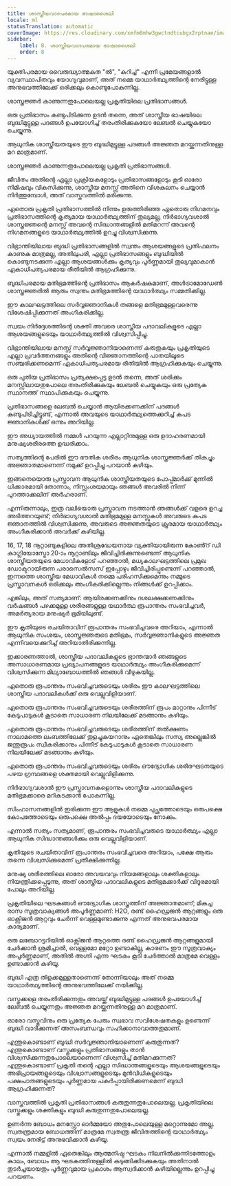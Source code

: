 ```yaml
---
title: ശാസ്ത്രീയവാദപരമായ ഭാഷാശൈലി
locale: ml
statusTranslation: automatic
coverImage: https://res.cloudinary.com/xmfm6mhw3gwctndtcubgx2rptnae/image/upload/v1741354419/small_cover_la_gran_rebelion_28716e29d2.webp
sidebar:
    label: 8. ശാസ്ത്രീയവാദപരമായ ഭാഷാശൈലി
    order: 8
---
```

യുക്തിപരമായ വൈരുദ്ധ്യാത്മകത "ൽ", "കുറിച്ച്" എന്നീ പ്രമേയങ്ങളാൽ വ്യവസ്ഥാപിതവും യോഗ്യവുമാണ്, അത് നമ്മെ യാഥാർത്ഥ്യത്തിന്റെ നേരിട്ടുള്ള അനുഭവത്തിലേക്ക് ഒരിക്കലും കൊണ്ടുപോകുന്നില്ല.

ശാസ്ത്രജ്ഞർ കാണുന്നതുപോലെയല്ല പ്രകൃതിയിലെ പ്രതിഭാസങ്ങൾ.

ഒരു പ്രതിഭാസം കണ്ടുപിടിക്കുന്ന ഉടൻ തന്നെ, അത് ശാസ്ത്രീയ ഭാഷയിലെ ബുദ്ധിമുട്ടുള്ള പദങ്ങൾ ഉപയോഗിച്ച് തരംതിരിക്കുകയോ ലേബൽ ചെയ്യുകയോ ചെയ്യുന്നു.

ആധുനിക ശാസ്ത്രീയതയുടെ ഈ ബുദ്ധിമുട്ടുള്ള പദങ്ങൾ അജ്ഞത മറയ്ക്കുന്നതിനുള്ള മറ മാത്രമാണ്.

ശാസ്ത്രജ്ഞർ കാണുന്നതുപോലെയല്ല പ്രകൃതി പ്രതിഭാസങ്ങൾ.

ജീവിതം അതിന്റെ എല്ലാ പ്രക്രിയകളോടും പ്രതിഭാസങ്ങളോടും കൂടി ഓരോ നിമിഷവും വികസിക്കുന്നു, ശാസ്ത്രീയ മനസ്സ് അതിനെ വിശകലനം ചെയ്യാൻ നിർത്തുമ്പോൾ, അത് വാസ്തവത്തിൽ മരിക്കുന്നു.

ഏതൊരു പ്രകൃതി പ്രതിഭാസത്തിൽ നിന്നും ഉരുത്തിരിഞ്ഞ ഏതൊരു നിഗമനവും പ്രതിഭാസത്തിന്റെ കൃത്യമായ യാഥാർത്ഥ്യത്തിന് തുല്യമല്ല, നിർഭാഗ്യവശാൽ ശാസ്ത്രജ്ഞന്റെ മനസ്സ് അവന്റെ സിദ്ധാന്തങ്ങളിൽ മതിമറന്ന് അവന്റെ നിഗമനങ്ങളുടെ യാഥാർത്ഥ്യത്തിൽ ഉറച്ചു വിശ്വസിക്കുന്നു.

വിഭ്രാന്തിയിലായ ബുദ്ധി പ്രതിഭാസങ്ങളിൽ സ്വന്തം ആശയങ്ങളുടെ പ്രതിഫലനം കാണുക മാത്രമല്ല, അതിലുപരി, എല്ലാ പ്രതിഭാസങ്ങളും ബുദ്ധിയിൽ കൊണ്ടുനടക്കുന്ന എല്ലാ ആശയങ്ങൾക്കും കൃത്യവും പൂർണ്ണമായി തുല്യവുമാകാൻ ഏകാധിപത്യപരമായ രീതിയിൽ ആഗ്രഹിക്കുന്നു.

ബുദ്ധിപരമായ മതിഭ്രമത്തിന്റെ പ്രതിഭാസം ആകർഷകമാണ്, അൾട്രാമോഡേൺ ശാസ്ത്രജ്ഞരിൽ ആരും സ്വന്തം മതിഭ്രമത്തിന്റെ യാഥാർത്ഥ്യം സമ്മതിക്കില്ല.

ഈ കാലഘട്ടത്തിലെ സർവ്വജ്ഞാനികൾ തങ്ങളെ മതിഭ്രമമുള്ളവരെന്നു വിശേഷിപ്പിക്കുന്നത് അംഗീകരിക്കില്ല.

സ്വയം നിർദ്ദേശത്തിന്റെ ശക്തി അവരെ ശാസ്ത്രീയ പദാവലികളുടെ എല്ലാ ആശയങ്ങളുടെയും യാഥാർത്ഥ്യത്തിൽ വിശ്വസിപ്പിച്ചു.

വിഭ്രാന്തിയിലായ മനസ്സ് സർവ്വജ്ഞാനിയാണെന്ന് കരുതുകയും പ്രകൃതിയുടെ എല്ലാ പ്രവർത്തനങ്ങളും അതിന്റെ വിജ്ഞാനത്തിന്റെ പാതയിലൂടെ സഞ്ചരിക്കണമെന്ന് ഏകാധിപത്യപരമായ രീതിയിൽ ആഗ്രഹിക്കുകയും ചെയ്യുന്നു.

ഒരു പുതിയ പ്രതിഭാസം പ്രത്യക്ഷപ്പെട്ട ഉടൻ തന്നെ, അത് ശരിക്കും മനസ്സിലായതുപോലെ തരംതിരിക്കുകയും ലേബൽ ചെയ്യുകയും ഒരു പ്രത്യേക സ്ഥാനത്ത് സ്ഥാപിക്കുകയും ചെയ്യുന്നു.

പ്രതിഭാസങ്ങളെ ലേബൽ ചെയ്യാൻ ആയിരക്കണക്കിന് പദങ്ങൾ കണ്ടുപിടിച്ചിട്ടുണ്ട്, എന്നാൽ അവയുടെ യാഥാർത്ഥ്യത്തെക്കുറിച്ച് കപട ജ്ഞാനികൾക്ക് ഒന്നും അറിയില്ല.

ഈ അധ്യായത്തിൽ നമ്മൾ പറയുന്ന എല്ലാറ്റിനുമുള്ള ഒരു ഉദാഹരണമായി മനുഷ്യശരീരത്തെ ഉദ്ധരിക്കാം.

സത്യത്തിന്റെ പേരിൽ ഈ ഭൗതിക ശരീരം ആധുനിക ശാസ്ത്രജ്ഞർക്ക് തികച്ചും അജ്ഞാതമാണെന്ന് നമുക്ക് ഉറപ്പിച്ചു പറയാൻ കഴിയും.

ഇങ്ങനെയൊരു പ്രസ്താവന ആധുനിക ശാസ്ത്രീയതയുടെ പോപ്പ്മാർക്ക് മുന്നിൽ ധിക്കാരമായി തോന്നാം, നിസ്സംശയമായും ഞങ്ങൾ അവരിൽ നിന്ന് പുറത്താക്കലിന് അർഹരാണ്.

എന്നിരുന്നാലും, ഇത്ര വലിയൊരു പ്രസ്താവന നടത്താൻ ഞങ്ങൾക്ക് വളരെ ഉറച്ച അടിത്തറയുണ്ട്; നിർഭാഗ്യവശാൽ മതിഭ്രമമുള്ള മനസ്സുകൾ അവരുടെ കപട ജ്ഞാനത്തിൽ വിശ്വസിക്കുന്നു, അവരുടെ അജ്ഞതയുടെ ക്രൂരമായ യാഥാർത്ഥ്യം അംഗീകരിക്കാൻ അവർക്ക് കഴിയില്ല.

16, 17, 18 നൂറ്റാണ്ടുകളിലെ അതിശ്രദ്ധേയനായ വ്യക്തിയായിരുന്ന കോൺ്റ് ഡി കാഗ്ലിയോസ്ട്രോ 20-ാം നൂറ്റാണ്ടിലും ജീവിച്ചിരിക്കുന്നുണ്ടെന്ന് ആധുനിക ശാസ്ത്രീയതയുടെ മേധാവികളോട് പറഞ്ഞാൽ, മധ്യകാലഘട്ടത്തിലെ പ്രമുഖ ഡോക്ടറായിരുന്ന പരാസെൽസസ് ഇപ്പോഴും ജീവിച്ചിരിപ്പുണ്ടെന്ന് പറഞ്ഞാൽ, ഇന്നത്തെ ശാസ്ത്രീയ മേധാവികൾ നമ്മെ പരിഹസിക്കുമെന്നും നമ്മുടെ പ്രസ്താവനകൾ ഒരിക്കലും അംഗീകരിക്കില്ലെന്നും നിങ്ങൾക്ക് ഉറപ്പിക്കാം.

എങ്കിലും, അത് സത്യമാണ്: ആയിരക്കണക്കിനും ദശലക്ഷക്കണക്കിനും വർഷങ്ങൾ പഴക്കമുള്ള ശരീരങ്ങളുള്ള യഥാർത്ഥ രൂപാന്തരം സംഭവിച്ചവർ, അമർത്യരായ മനുഷ്യർ ഭൂമിയിലുണ്ട്.

ഈ കൃതിയുടെ രചയിതാവിന് രൂപാന്തരം സംഭവിച്ചവരെ അറിയാം, എന്നാൽ ആധുനിക സംശയം, ശാസ്ത്രജ്ഞരുടെ മതിഭ്രമം, സർവ്വജ്ഞാനികളുടെ അജ്ഞത എന്നിവയെക്കുറിച്ച് അറിയാതിരിക്കുന്നില്ല.

ഇക്കാരണത്താൽ, ശാസ്ത്രീയ പദാവലികളുടെ ഭ്രാന്തന്മാർ ഞങ്ങളുടെ അസാധാരണമായ പ്രഖ്യാപനങ്ങളുടെ യാഥാർത്ഥ്യം അംഗീകരിക്കുമെന്ന് വിശ്വസിക്കുന്ന മിഥ്യാബോധത്തിൽ ഞങ്ങൾ വീഴുകയില്ല.

ഏതൊരു രൂപാന്തരം സംഭവിച്ചവരുടെയും ശരീരം ഈ കാലഘട്ടത്തിലെ ശാസ്ത്രീയ പദാവലികൾക്ക് ഒരു വെല്ലുവിളിയാണ്.

ഏതൊരു രൂപാന്തരം സംഭവിച്ചവരുടെയും ശരീരത്തിന് രൂപം മാറ്റാനും പിന്നീട് കേടുപാടുകൾ കൂടാതെ സാധാരണ നിലയിലേക്ക് മടങ്ങാനും കഴിയും.

ഏതൊരു രൂപാന്തരം സംഭവിച്ചവരുടെയും ശരീരത്തിന് തൽക്ഷണം നാലാമത്തെ ലംബത്തിലേക്ക് തുളച്ചുകയറാനും ഏതെങ്കിലും സസ്യ അല്ലെങ്കിൽ ജന്തുരൂപം സ്വീകരിക്കാനും പിന്നീട് കേടുപാടുകൾ കൂടാതെ സാധാരണ നിലയിലേക്ക് മടങ്ങാനും കഴിയും.

ഏതൊരു രൂപാന്തരം സംഭവിച്ചവരുടെയും ശരീരം ഔദ്യോഗിക ശരീരഘടനയുടെ പഴയ ഗ്രന്ഥങ്ങളെ ശക്തമായി വെല്ലുവിളിക്കുന്നു.

നിർഭാഗ്യവശാൽ ഈ പ്രസ്താവനകളൊന്നും ശാസ്ത്രീയ പദാവലികളുടെ മതിഭ്രമക്കാരെ മറികടക്കാൻ പോകുന്നില്ല.

സിംഹാസനങ്ങളിൽ ഇരിക്കുന്ന ഈ ആളുകൾ നമ്മെ പുച്ഛത്തോടെയും ഒരുപക്ഷെ കോപത്തോടെയും ഒരുപക്ഷെ അൽപ്പം ദയയോടെയും നോക്കും.

എന്നാൽ സത്യം സത്യമാണ്, രൂപാന്തരം സംഭവിച്ചവരുടെ യാഥാർത്ഥ്യം എല്ലാ ആധുനിക സിദ്ധാന്തങ്ങൾക്കും ഒരു വെല്ലുവിളിയാണ്.

കൃതിയുടെ രചയിതാവിന് രൂപാന്തരം സംഭവിച്ചവരെ അറിയാം, പക്ഷേ ആരും തന്നെ വിശ്വസിക്കുമെന്ന് പ്രതീക്ഷിക്കുന്നില്ല.

മനുഷ്യ ശരീരത്തിലെ ഓരോ അവയവവും നിയമങ്ങളാലും ശക്തികളാലും നിയന്ത്രിക്കപ്പെടുന്നു, അത് ശാസ്ത്രീയ പദാവലികളുടെ മതിഭ്രമക്കാർക്ക് വിദൂരമായി പോലും അറിയില്ല.

പ്രകൃതിയിലെ ഘടകങ്ങൾ ഔദ്യോഗിക ശാസ്ത്രത്തിന് അജ്ഞാതമാണ്; മികച്ച രാസ സൂത്രവാക്യങ്ങൾ അപൂർണ്ണമാണ്: H2O, രണ്ട് ഹൈഡ്രജൻ ആറ്റങ്ങളും ഒരു ഓക്സിജൻ ആറ്റവും ചേർന്ന് വെള്ളമുണ്ടാക്കുന്നു എന്നത് അനുഭവപരമായ കാര്യമാണ്.

ഒരു ലബോറട്ടറിയിൽ ഓക്സിജൻ ആറ്റത്തെ രണ്ട് ഹൈഡ്രജൻ ആറ്റങ്ങളുമായി ചേർക്കാൻ ശ്രമിച്ചാൽ, വെള്ളമോ മറ്റോ ഉണ്ടാകില്ല, കാരണം ഈ സൂത്രവാക്യം അപൂർണ്ണമാണ്, അതിൽ അഗ്നി എന്ന ഘടകം കൂടി ചേർത്താൽ മാത്രമേ വെള്ളം ഉണ്ടാക്കാൻ കഴിയൂ.

ബുദ്ധി എത്ര തിളക്കമുള്ളതാണെന്ന് തോന്നിയാലും അത് നമ്മെ യാഥാർത്ഥ്യത്തിന്റെ അനുഭവത്തിലേക്ക് നയിക്കില്ല.

വസ്തുക്കളെ തരംതിരിക്കുന്നതും അവയ്ക്ക് ബുദ്ധിമുട്ടുള്ള പദങ്ങൾ ഉപയോഗിച്ച് ലേബൽ ചെയ്യുന്നതും അജ്ഞത മറയ്ക്കുന്നതിനുള്ള മറ മാത്രമാണ്.

ഓരോ വസ്തുവിനും ഒരു പ്രത്യേക പേരും സ്വഭാവ സവിശേഷതകളും ഉണ്ടെന്ന് ബുദ്ധി വാദിക്കുന്നത് അസംബന്ധവും സഹിക്കാനാവാത്തതുമാണ്.

എന്തുകൊണ്ടാണ് ബുദ്ധി സർവ്വജ്ഞാനിയാണെന്ന് കരുതുന്നത്? എന്തുകൊണ്ടാണ് വസ്തുക്കളും പ്രതിഭാസങ്ങളും താൻ വിശ്വസിക്കുന്നതുപോലെയാണെന്ന് വിശ്വസിച്ച് മതിമറക്കുന്നത്? എന്തുകൊണ്ടാണ് പ്രകൃതി തന്റെ എല്ലാ സിദ്ധാന്തങ്ങളുടെയും ആശയങ്ങളുടെയും അഭിപ്രായങ്ങളുടെയും വിശ്വാസങ്ങളുടെയും മുൻവിധികളുടെയും പക്ഷപാതങ്ങളുടെയും പൂർണ്ണമായ പകർപ്പായിരിക്കണമെന്ന് ബുദ്ധി ആഗ്രഹിക്കുന്നത്?

വാസ്തവത്തിൽ പ്രകൃതി പ്രതിഭാസങ്ങൾ കരുതുന്നതുപോലെയല്ല, പ്രകൃതിയിലെ വസ്തുക്കളും ശക്തികളും ബുദ്ധി കരുതുന്നതുപോലെയല്ല.

ഉണർന്ന ബോധം മനസ്സോ ഓർമ്മയോ അതുപോലെയുള്ള മറ്റൊന്നുമോ അല്ല. സ്വതന്ത്രമായ ബോധത്തിന് മാത്രമേ സ്വതന്ത്ര ജീവിതത്തിന്റെ യാഥാർത്ഥ്യം സ്വയം നേരിട്ട് അനുഭവിക്കാൻ കഴിയൂ.

എന്നാൽ നമ്മളിൽ ഏതെങ്കിലും ആത്മനിഷ്ഠ ഘടകം നിലനിൽക്കുന്നിടത്തോളം കാലം, ബോധം ആ ഘടകത്തിനുള്ളിൽ കുടുങ്ങിക്കിടക്കുകയും അതിനാൽ തുടർച്ചയായതും പൂർണ്ണവുമായ പ്രകാശം ആസ്വദിക്കാൻ കഴിയില്ലെന്നും ഉറപ്പിച്ചു പറയണം.
